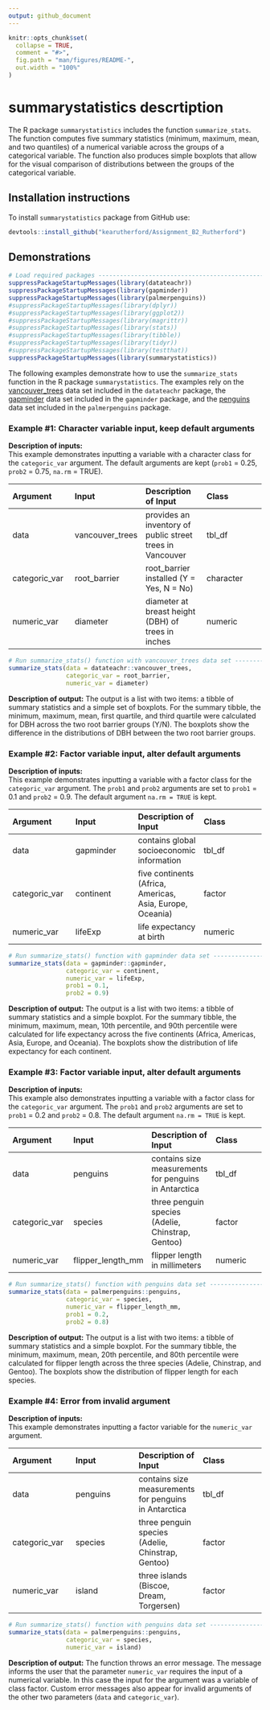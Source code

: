 ```yaml
---
output: github_document
---
```


```r
knitr::opts_chunk$set(
  collapse = TRUE,
  comment = "#>",
  fig.path = "man/figures/README-",
  out.width = "100%"
)
```

# summarystatistics descrtiption  

The R package `summarystatistics` includes the function `summarize_stats`. The function computes five summary statistics (minimum, maximum, mean, and two quantiles) of a numerical variable across the groups of a categorical variable. The function also produces simple boxplots that allow for the visual comparison of distributions between the groups of the categorical variable.


## Installation instructions  

To install `summarystatistics` package from GitHub use:

``` r
devtools::install_github("kearutherford/Assignment_B2_Rutherford")
```


## Demonstrations  

```r
# Load required packages -----------------------------------------------------------------------------
suppressPackageStartupMessages(library(datateachr))
suppressPackageStartupMessages(library(gapminder))
suppressPackageStartupMessages(library(palmerpenguins))
#suppressPackageStartupMessages(library(dplyr))
#suppressPackageStartupMessages(library(ggplot2))
#suppressPackageStartupMessages(library(magrittr))
#suppressPackageStartupMessages(library(stats))
#suppressPackageStartupMessages(library(tibble))
#suppressPackageStartupMessages(library(tidyr))
#suppressPackageStartupMessages(library(testthat))
suppressPackageStartupMessages(library(summarystatistics))
```

The following examples demonstrate how to use the `summarize_stats` function in the R package `summarystatistics`. The examples rely on the [vancouver_trees](https://opendata.vancouver.ca/explore/dataset/street-trees/information/?disjunctive.species_name&disjunctive.common_name&disjunctive.height_range_id&location=11,49.26339,-123.12046) data set included in the `datateachr` package, the [gapminder](https://www.rdocumentation.org/packages/gapminder/versions/0.3.0) data set included in the `gapminder` package, and the [penguins](https://allisonhorst.github.io/palmerpenguins/) data set included in the `palmerpenguins` package. 

### Example #1: Character variable input, keep default arguments

**Description of inputs:**  
This example demonstrates inputting a variable with a character class for the `categoric_var` argument. The default arguments are kept (`prob1` = 0.25, `prob2` = 0.75, `na.rm` = TRUE).  

|Argument|Input|Description of Input|Class|
|:---|:---|:---|:---|
|data|vancouver_trees|provides an inventory of public street trees in Vancouver|tbl_df|
|categoric_var|root_barrier|root_barrier installed (Y = Yes, N = No)|character|
|numeric_var|diameter|diameter at breast height (DBH) of trees in inches|numeric|  

```r
# Run summarize_stats() function with vancouver_trees data set ---------------------------------------
summarize_stats(data = datateachr::vancouver_trees, 
                categoric_var = root_barrier,
                numeric_var = diameter)
```

**Description of output:** The output is a list with two items: a tibble of summary statistics and a simple set of boxplots. For the summary tibble, the minimum, maximum, mean, first quartile, and third quartile were calculated for DBH across the two root barrier groups (Y/N). The boxplots show the difference in the distributions of DBH between the two root barrier groups.  

### Example #2: Factor variable input, alter default arguments  

**Description of inputs:**  
This example demonstrates inputting a variable with a factor class for the `categoric_var` argument. The ` prob1` and `prob2` arguments are set to `prob1` = 0.1 and `prob2` = 0.9. The default argument `na.rm = TRUE` is kept.  

|Argument|Input|Description of Input|Class|
|:---|:---|:---|:---|
|data|gapminder|contains global socioeconomic information|tbl_df|
|categoric_var|continent|five continents (Africa, Americas, Asia, Europe, Oceania)|factor|
|numeric_var|lifeExp|life expectancy at birth|numeric|  

```r
# Run summarize_stats() function with gapminder data set ---------------------------------------------
summarize_stats(data = gapminder::gapminder, 
                categoric_var = continent,
                numeric_var = lifeExp,
                prob1 = 0.1,
                prob2 = 0.9)
```

**Description of output:** The output is a list with two items: a tibble of summary statistics and a simple boxplot. For the summary tibble, the minimum, maximum, mean, 10th percentile, and 90th percentile were calculated for life expectancy across the five continents (Africa, Americas, Asia, Europe, and Oceania). The boxplots show the distribution of life expectancy for each continent.

### Example #3: Factor variable input, alter default arguments  

**Description of inputs:**  
This example also demonstrates inputting a variable with a factor class for the `categoric_var` argument. The ` prob1` and `prob2` arguments are set to `prob1` = 0.2 and `prob2` = 0.8. The default argument `na.rm = TRUE` is kept.  

|Argument|Input|Description of Input|Class|
|:---|:---|:---|:---|
|data|penguins|contains size measurements for penguins in Antarctica|tbl_df|
|categoric_var|species|three penguin species (Adelie, Chinstrap, Gentoo)|factor|
|numeric_var|flipper_length_mm|flipper length in millimeters|numeric|  

```r
# Run summarize_stats() function with penguins data set ----------------------------------------------
summarize_stats(data = palmerpenguins::penguins, 
                categoric_var = species,
                numeric_var = flipper_length_mm,
                prob1 = 0.2,
                prob2 = 0.8)
```

**Description of output:** The output is a list with two items: a tibble of summary statistics and a simple boxplot. For the summary tibble, the minimum, maximum, mean, 20th percentile, and 80th percentile were calculated for flipper length across the three species (Adelie, Chinstrap, and Gentoo). The boxplots show the distribution of flipper length for each species.  

### Example #4: Error from invalid argument  

**Description of inputs:**  
This example demonstrates inputting a factor variable for the `numeric_var` argument.  

|Argument|Input|Description of Input|Class|
|:---|:---|:---|:---|
|data|penguins|contains size measurements for penguins in Antarctica|tbl_df|
|categoric_var|species|three penguin species (Adelie, Chinstrap, Gentoo)|factor|
|numeric_var|island|three islands (Biscoe, Dream, Torgersen)|factor|  

```r
# Run summarize_stats() function with penguins data set ----------------------------------------------
summarize_stats(data = palmerpenguins::penguins, 
                categoric_var = species,
                numeric_var = island)
```

**Description of output:** The function throws an error message. The message informs the user that the parameter `numeric_var` requires the input of a numerical variable. In this case the input for the argument was a variable of class factor. Custom error messages also appear for invalid arguments of the other two parameters (`data` and `categoric_var`).  
